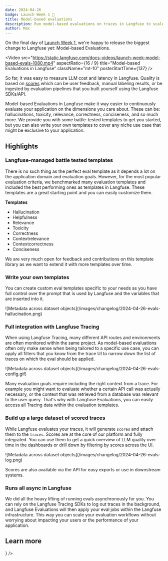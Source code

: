 ```yaml
---
date: 2024-04-26
badge: Launch Week 1 🚀
title: Model-based evaluations
description: Run model-based evaluations on traces in Langfuse to scale your evaluation workflows. Start with one of our battletested templates or use your own custom templates.
author: Max
---
```



<ChangelogHeader />

On the final day of [Launch Week 1](/blog/launch-week-1), we're happy to release the biggest change to Langfuse yet: Model-based Evaluations.

<Video
  src="https://static.langfuse.com/docs-videos/launch-week-model-based-evals-1080.mp4"
  aspectRatio={16 / 9}
  title="Model-based Evaluations in Langfuse"
  className="mt-10"
  posterStartTime={137}
/>

So far, it was easy to measure LLM cost and latency in Langfuse. Quality is based on [scores](/docs/scores) which can be user feedback, manual labeling results, or be ingested by evaluation pipelines that you built yourself using the Langfuse SDKs/API.

Model-based Evaluations in Langfuse make it way easier to continuously evaluate your application on the dimensions you care about. These can be: hallucinations, toxicity, relevance, correctness, conciseness, and so much more. We provide you with some battle-tested templates to get you started, but you can also write your own templates to cover any niche use case that might be exclusive to your application.

## Highlights

### Langfuse-managed battle tested templates

There is no such thing as the perfect eval template as it depends a lot on the application domain and evaluation goals. However, for the most popular evaluation criteria, we benchmarked many evaluation templates and included the best performing ones as templates in Langfuse. These templates are a great starting point and you can easily customize them.

**Templates**

- Hallucination
- Helpfulness
- Relevance
- Toxicity
- Correctness
- Contextrelevance
- Contextcorrectness
- Conciseness

We are very much open for feedback and contributions on this template library as we want to extend it with more templates over time.

### Write your own templates

You can create custom eval templates specific to your needs as you have full control over the prompt that is used by Langfuse and the variables that are inserted into it.

<Frame border className="max-w-2xl">
  ![Metadata across dataset
  objects](/images/changelog/2024-04-26-evals-hallucination.png)
</Frame>

### Full integration with Langfuse Tracing

When using Langfuse Tracing, many different API routes and environments are often monitored within the same project. As model-based evaluations often only make sense when being tailored to a specific use case, you can apply all filters that you know from the trace UI to narrow down the list of traces on which the eval should be applied.

<Frame border className="max-w-2xl">
  ![Metadata across dataset
  objects](/images/changelog/2024-04-26-evals-config.gif)
</Frame>

Many evaluation goals require including the right context from a trace. For example you might want to evaluate whether a certain API call was actually necessary, or the context that was retrieved from a database was relevant to the user query. That's why with Langfuse Evaluations, you can easily access all Tracing data within the evaluation templates.

### Build up a large dataset of scored traces

While Langfuse evaluates your traces, it will generate `scores` and attach them to the `traces`. Scores are at the core of our platform and fully integrated. You can use them to get a quick overview of LLM quality over time in the dashboards or drill down by filtering by scores across the UI.

<Frame border className="max-w-2xl">
  ![Metadata across dataset objects](/images/changelog/2024-04-26-evals-log.png)
</Frame>

Scores are also available via the API for easy exports or use in downstream systems.

### Runs all async in Langfuse

We did all the heavy lifting of running evals asynchronously for you. You can rely on the Langfuse Tracing SDKs to log out traces in the background, and Langfuse Evaluations will then apply your eval jobs within the Langfuse infrastructure. This way you can scale your evaluation workflows without worrying about impacting your users or the performance of your application.

## Learn more


<Cards num={2}>
  <Card
    title="Documentation"
    href="/docs/scores/model-based-evals"
    icon={<Book />}
  />
</Cards>

